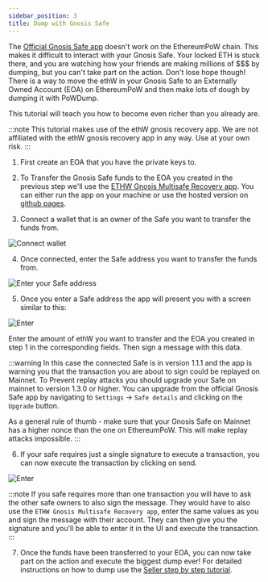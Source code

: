 ```yaml
---
sidebar_position: 3
title: Dump with Gnosis Safe
---
```


The [Official Gnosis Safe app](https://gnosis-safe.io/) doesn't work on the EthereumPoW chain. This makes it difficult
to interact with your Gnosis Safe.
Your locked ETH is stuck there, and you are watching how your friends are making millions of $$$ by dumping, but you
can't
take part on the action. Don't lose hope though! There is a way to move the ethW in your
Gnosis Safe to an Externally Owned Account (EOA) on EthereumPoW and then make lots of dough by dumping it with PoWDump.

This tutorial will teach you how to become even richer than you already are.

:::note
This tutorial makes use of the ethW gnosis recovery app. We are not affiliated with the ethW gnosis recovery app in any
way.
Use at your own risk.
:::

1. First create an EOA that you have the private keys to.
2. To Transfer the Gnosis Safe funds to the EOA you created in the previous step we'll use
the [ETHW Gnosis Multisafe Recovery app](https://github.com/devanonon/ethw-gnosis-recovery). You can either run the
app on your machine or use the hosted version on [github pages](https://devanonon.github.io/ethw-gnosis-recovery/#/).

3. Connect a wallet that is an owner of the Safe you want to transfer the funds from.

<div style={{textAlign: "center"}}>

![Connect wallet](./img/recovery/recovery-1.png)

</div>

4. Once connected, enter the Safe address you want to transfer the funds from.

<div style={{textAlign: "center"}}>

![Enter your Safe address](./img/recovery/recovery-2.png)

</div>

5. Once you enter a Safe address the app will present you with a screen similar to this:

<div style={{textAlign: "center"}}>

![Enter](./img/recovery/recovery-3.png)

</div>

Enter the amount of ethW you want to transfer and the EOA you created in step 1 in the corresponding fields.
Then sign a message with this data.

:::warning
In this case the connected Safe is in version 1.1.1 and the app is warning you that the transaction you are about to
sign could be replayed on Mainnet. To Prevent replay attacks you should upgrade your Safe on mainnet to version 1.3.0 or higher.
You can upgrade from the official Gnosis Safe app by navigating to `Settings` -> `Safe details` and clicking on the `Upgrade` button.

As a general rule of thumb - make sure that your Gnosis Safe on Mainnet has a higher nonce than the one on EthereumPoW.
This will make replay attacks impossible.
:::

6. If your safe requires just a single signature to execute a transaction, you can now execute the transaction by clicking
on send.

<div style={{textAlign: "center"}}>

![Enter](./img/recovery/recovery-4.png)

</div>

:::note
If you safe requires more than one transaction you will have to ask the other safe owners to also sign the message. They would
have to also use the `ETHW Gnosis Multisafe Recovery app`, enter the same values as you and sign the message with their account.
They can then give you the signature and you'll be able to enter it in the UI and execute the transaction.
:::

7. Once the funds have been transferred to your EOA, you can now take part on the action and execute the biggest dump ever!
For detailed instructions on how to dump use the [Seller step by step tutorial](/getting-started/seller).
